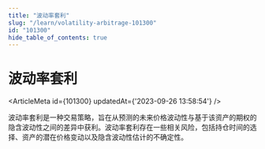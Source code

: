 ```yaml
---
title: "波动率套利"
slug: "/learn/volatility-arbitrage-101300"
id: "101300"
hide_table_of_contents: true
---
```



# 波动率套利

<ArticleMeta id={101300} updatedAt={'2023-09-26 13:58:54'} />
<div className='border-solid border-b border-t-0 my-4 border-[var(--ifm-color-gray-300)]' />

波动率套利是一种交易策略，旨在从预测的未来价格波动性与基于该资产的期权的隐含波动性之间的差异中获利。波动率套利存在一些相关风险，包括持仓时间的选择、资产的潜在价格变动以及隐含波动性估计的不确定性。
